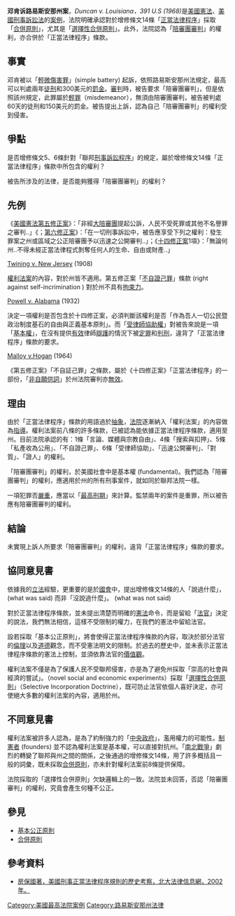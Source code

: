 {{Infobox SCOTUS case
  |Litigants=邓肯诉路易斯安那州案
  |ArgueDate=1月17日
  |ArgueYear=1968年
  |DecideDate=12月21日
  |DecideYear=1968年
  |FullName=加里·邓肯 诉 路易斯安那州
  |USVol=391
  |USPage=145
  |Citation=88 S. Ct. 1444; 20 L. Ed. 2d 491; 1968 U.S. LEXIS 1631; 45 Ohio Op. 2d 198
  |Prior=
  |Subsequent=
  |Holding=最高可被判处两年徒刑的罪行应当被认为是严重的，因而在[[美国宪法第六修正案|第六修正案]]、[[美国宪法第十四修正案|第十四修正案]]的规定下拥有“陪审团审判”的权利。撤销路易斯安那州最高法院判决并发回重审。
  |SCOTUS=1967-1969
  |Majority=怀特
  |JoinMajority=沃伦、布莱克、道格拉斯、布伦南、福塔斯、马歇尔
  |Concurrence=布莱克
  |JoinConcurrence=道格拉斯
  |Concurrence2=福塔斯
  |Dissent=哈伦
  |JoinDissent=斯图尔特
  |LawsApplied=[[美国宪法第六修正案|美国宪法第六修正案]]、[[美国宪法第十四修正案|第十四修正案]]
}}

'''邓肯诉路易斯安那州案'''，''Duncan v. Louisiana，391 U.S (1968)''是[[美國憲法|美國憲法]]、[[美國刑事訴訟法|美國刑事訴訟法]]的[[案例|案例]]，法院明確承認對於增修條文14條「[[正當法律程序|正當法律程序]]」採取「[[合併原則|合併原則]]」，尤其是「[[選擇性合併原則|選擇性合併原則]]」。此外，法院認為「[[陪審團審判|陪審團審判]]」的權利，亦合併於「正當法律程序」條款。

== 事實 ==

邓肯被以「[[輕微傷害罪|輕微傷害罪]]」(simple battery) 起訴，依照路易斯安那州法規定，最高可以判處兩年[[徒刑|徒刑]]和300美元的[[罰金|罰金]]。[[審判|審判]]時，被告要求「陪審團審判」，但是依照該州規定，此罪屬於[[輕罪|輕罪]]（misdemeanor），無須由陪審團審判，被告被判處60天的徒刑和150美元的罰金。被告提出上訴，認為自己「陪審團審判」的權利受到侵害。

== 爭點 ==

是否增修條文5、6條針對「聯邦[[刑事訴訟程序|刑事訴訟程序]]」的規定，屬於增修條文14條「正當法律程序」條款中所包含的權利？

被告所涉及的法律，是否能夠獲得「陪審團審判」的權利？

== 先例 ==
《[[美國憲法第五修正案|美國憲法第五修正案]]》：「非經[[大陪審團|大陪審團]]提起公訴，人民不受死罪或其他不名譽罪之審判..」《；[[美國憲法第六修正案|第六修正案]]》：「在一切刑事訴訟中，被告應享受下列之權利：發生罪案之州或區域之公正陪審團予以迅速之公開審判..」；《[[美國憲法第十四修正案|十四修正案]]1項》：「無論何州..不得未經正當法律程式剝奪任何人的生命、自由或財產..」

[[Twining_v._New_Jersey|Twining v. New Jersey]] (1908)

[[權利法案|權利法案]]的內容，對於州皆不適用。第五修正案「[[不自證己罪|不自證己罪]]」條款 (right against self-incrimination ) 對於州不具有[[拘束力|拘束力]]。

[[Powell_v._Alabama|Powell v. Alabama]] (1932)

決定一項權利是否包含於十四修正案，必須判斷該權利是否「作為吾人一切公民暨政治制度基石的自由與正義基本原則」。而「[[受律師協助權|受律師協助權]]」對被告來說是一項「[[基本權|基本權]]」，在沒有提供[[有效|有效]]律師[[辯護|辯護]]的情況下被[[定罪|定罪]]和[[判刑|判刑]]，違背了「正當法律程序」條款的要求。

[[Malloy_v.Hogan|Malloy v.Hogan]] (1964)

《第五修正案》「不自証己罪」之條款，屬於《十四修正案》「正當法律程序」的一部份，「[[非自願供詞|非自願供詞]]」於州法院審判亦[[無效|無效]]。

== 理由 ==

由於「正當法律程序」條款的用語過於[[抽象|抽象]]，[[法院|法院]]逐漸納入「權利法案」的內容做為[[指導|指導]]。權利法案前八條的許多條款，已被認為能依據正當法律程序條款，適用至州。目前法院承認的有：1條「言論、媒體與宗教自由」、4條「搜索與扣押」、5條「私產收為公用」、「不自證己罪」、6條「受律師協助」、「迅速公開審判」、「對質」、「證人」的權利。

「陪審團審判」的權利，於美國社會中是基本權 (fundamental)。我們認為「陪審團審判」的權利，應適用於州的所有刑事案件，就如同於聯邦法院一樣。

一項犯罪否[[嚴重|嚴重]]，應當以「[[最高刑期|最高刑期]]」來計算。監禁兩年的案件是重罪，所以被告應有陪審團審判的權利。

== 結論 ==

未實現上訴人所要求「陪審團審判」的權利，違背「正當法律程序」條款的要求。

== 協同意見書 ==

依據我的[[立法|立法]]經驗，更重要的是於[[國會|國會]]中，提出增修條文14條的人「說過什麼」，(what was said) 而非「沒說過什麼」。 (what was not said)

對於正當法律程序條款，並未提出清楚而明確的[[憲法|憲法]]命令，而是留給「[[法官|法官]]」決定的說法，我們無法相信，這樣不受限制的權力，在我們的憲法中留給法官。

設若採取「基本公正原則」，將會使得正當法律程序條款的內容，取決於部分法官的[[倫理|倫理]]以及[[道德|道德]]觀念，而不受憲法明文的限制。於過去的歷史中，並未表示正當法律程序條款的憲法上控制，並須依靠法官的[[價值觀|價值觀]]。

權利法案不僅是為了保護人民不受聯邦侵害，亦是為了避免州採取「崇高的社會與經濟的嘗試」。（novel social and economic experiments）採取「[[選擇性合併原則|選擇性合併原則]]」（Selective Incorporation Doctrine），既可防止法官依個人喜好決定，亦可使絕大多數的權利法案的內容，適用於州。

== 不同意見書 ==

權利法案被許多人認為，是為了約制強力的「[[中央政府|中央政府]]」，濫用權力的可能性。[[制憲者|制憲者]] (founders) 並不認為權利法案是基本權，可以直接對抗州。「[[南北戰爭|南北戰爭]]」劇烈的轉變了聯邦與州之間的關係，之後通過的增修條文14條，用了許多概括且一般的詞彙，既未採取[[合併原則|合併原則]]，亦未針對權利法案前8條提供保障。

法院採取的「選擇性合併原則」欠缺邏輯上的一致。法院並未回答，否認「陪審團審判」的權利，究竟會產生何種不公正。

== 參見 ==
*[[基本公正原則|基本公正原則]]
*[[合併原則|合併原則]]

== 參考資料 ==
*[http://big5.chinalawinfo.com/article1.chinalawinfo.com/article/user/article_display.asp?ArticleID=22532 房保國著，美國刑事正當法律程序規則的歷史考察，北大法律信息網，2002年。]{{dead link|date=十一月 2017 |bot=InternetArchiveBot }}

{{US6thAmendment}}

[[Category:美國最高法院案例|Category:美國最高法院案例]]
[[Category:路易斯安那州法律|Category:路易斯安那州法律]]